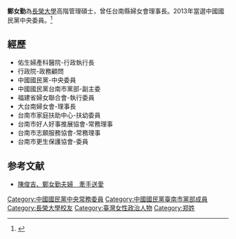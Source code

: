 {{multiple issues|
{{blpsources|time=2014-01-14T01:59:44+00:00}}
{{onesource|time=2014-01-14T01:59:44+00:00}}
}}
'''鄭女勤'''為[[長榮大學|長榮大學]]高階管理碩士，曾任台南縣婦女會理事長。2013年當選中國國民黨中央委員。<ref>{{Cite web |url=http://www.kmt.org.tw/page.aspx?id=23 |title=中國國民黨第19屆中央委員名單 |accessdate=2014-01-14 |archive-date=2013-12-03 |archive-url=https://web.archive.org/web/20131203223221/http://www.kmt.org.tw/page.aspx?id=23 |dead-url=no }}</ref>

==經歷==
*佑生婦產科醫院-行政執行長
*行政院-政務顧問
*中國國民黨-中央委員
*中國國民黨台南市黨部-副主委
*福建省婦女聯合會-執行委員
*大台南婦女會-理事長
*台南市家庭扶助中心-扶幼委員
*台南市好人好事推展協會-常務理事
*台南市志願服務協會-常務理事
*台南市更生保護協會-委員

==参考文献==
{{reflist}}
* [https://web.archive.org/web/20160304202919/http://www.twtimes.com.tw/index.php?page=news&nid=115041 陳俊吉、鄭女勤夫婦　牽手送愛]

[[Category:中國國民黨中央常務委員|Category:中國國民黨中央常務委員]]
[[Category:中國國民黨臺南市黨部成員|Category:中國國民黨臺南市黨部成員]]
[[Category:長榮大學校友|Category:長榮大學校友]]
[[Category:臺灣女性政治人物|Category:臺灣女性政治人物]]
[[Category:郑姓|Category:郑姓]]